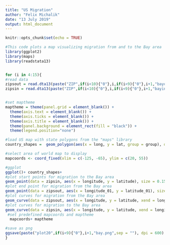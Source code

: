 ```yaml
---
title: "US Migration"
author: "Felix Michalik"
date: "13 July 2019"
output: html_document
---
```


```r
knitr::opts_chunk$set(echo = TRUE)
```

```r
#This code plots a map visualizing migration from and to the Bay area
library(ggplot2)
library(maps)
library(readstata13)


for (i in 4:15){ 
#read data
zipsout = read.dta13(paste("ZIP",if(i<10){"0"},i,if(i<9){"0"},i+1,"bayout.dta",sep = "")) #contains the start coordinates (longitude and latitude) and end coordinates (longitude_01, y = latitude_01) for migration from the Bay area
zipsin = read.dta13(paste("ZIP",if(i<10){"0"},i,if(i<9){"0"},i+1,"bayin.dta",sep = ""))  #contains the start coordinates (longitude and latitude) and end coordinates (longitude_01, y = latitude_01) for migration to the Bay area


#set maptheme
maptheme = theme(panel.grid = element_blank()) +
  theme(axis.text = element_blank()) +
  theme(axis.ticks = element_blank()) +
  theme(axis.title = element_blank()) +
  theme(panel.background = element_rect(fill = "black")) +
  theme(legend.position="none")

#load US map with state polygons from the "maps" library
country_shapes =  geom_polygon(aes(x = long, y = lat, group = group), data = map_data("state"), fill = "grey20", color = "#515151") 

#select area of world map to display
mapcoords <- coord_fixed(xlim = c(-125, -65), ylim = c(20, 55))

#ggplot
ggplot()+ country_shapes+
#plot start points for migration to the Bay area
geom_point(data = zipsin, aes(x = longitude, y = latitude), size = 0.15, color ="chocolate1", shape = 20, alpha = 0.15)+
#plot end point for migration from the Bay area
geom_point(data = zipsout, aes(x = longitude_01, y = latitude_01), size = 0.15, color= "#0000FF", shape = 20, alpha = 0.12)+
#plot curves for migration from the Bay area
geom_curve(data = zipsout, aes(x = longitude, y = latitude, xend = longitude_01, yend = latitude_01), color = "turquoise2", size = 0.15, curvature = 0.1, alpha = 0.08) +
#plot curves for migration to the Bay area
geom_curve(data = zipsin, aes(x = longitude, y = latitude, xend = longitude_01, yend = latitude_01), color = "#ffe000", size = 0.15, curvature = 0.1, alpha = 0.08) +
 #set predefined mapcoords and maptheme
  mapcoords+ maptheme

#save as png  
ggsave(paste("plot20",if(i<9){"0"},i+1,"bay.png",sep = ""), dpi = 600)
}
```
